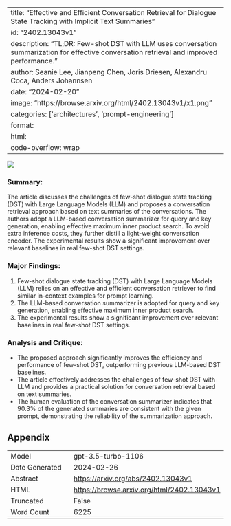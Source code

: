 
---
title: "Effective and Efficient Conversation Retrieval for Dialogue State Tracking with Implicit Text Summaries"
id: "2402.13043v1"
description: "TL;DR: Few-shot DST with LLM uses conversation summarization for effective conversation retrieval and improved performance."
author: Seanie Lee, Jianpeng Chen, Joris Driesen, Alexandru Coca, Anders Johannsen
date: "2024-02-20"
image: "https://browse.arxiv.org/html/2402.13043v1/x1.png"
categories: ['architectures', 'prompt-engineering']
format:
  html:
    code-overflow: wrap
---

![](https://browse.arxiv.org/html/2402.13043v1/x1.png)

### Summary:
The article discusses the challenges of few-shot dialogue state tracking (DST) with Large Language Models (LLM) and proposes a conversation retrieval approach based on text summaries of the conversations. The authors adopt a LLM-based conversation summarizer for query and key generation, enabling effective maximum inner product search. To avoid extra inference costs, they further distill a light-weight conversation encoder. The experimental results show a significant improvement over relevant baselines in real few-shot DST settings.

### Major Findings:
1. Few-shot dialogue state tracking (DST) with Large Language Models (LLM) relies on an effective and efficient conversation retriever to find similar in-context examples for prompt learning.
2. The LLM-based conversation summarizer is adopted for query and key generation, enabling effective maximum inner product search.
3. The experimental results show a significant improvement over relevant baselines in real few-shot DST settings.

### Analysis and Critique:
- The proposed approach significantly improves the efficiency and performance of few-shot DST, outperforming previous LLM-based DST baselines.
- The article effectively addresses the challenges of few-shot DST with LLM and provides a practical solution for conversation retrieval based on text summaries.
- The human evaluation of the conversation summarizer indicates that 90.3% of the generated summaries are consistent with the given prompt, demonstrating the reliability of the summarization approach.

## Appendix

|          |          |
|----------|----------|
| Model     | gpt-3.5-turbo-1106       |
| Date Generated     | 2024-02-26       |
| Abstract | [https://arxiv.org/abs/2402.13043v1](https://arxiv.org/abs/2402.13043v1)        |
| HTML     | [https://browse.arxiv.org/html/2402.13043v1](https://browse.arxiv.org/html/2402.13043v1)       |
| Truncated       | False       |
| Word Count       | 6225       |